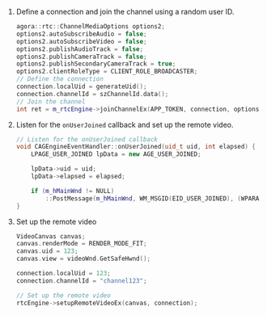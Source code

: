 <PlatformWrapper platform="windows">

1. Define a connection and join the channel using a random user ID.

    ```cpp
    agora::rtc::ChannelMediaOptions options2;
    options2.autoSubscribeAudio = false;
    options2.autoSubscribeVideo = false;
    options2.publishAudioTrack = false;
    options2.publishCameraTrack = false;
    options2.publishSecondaryCameraTrack = true;
    options2.clientRoleType = CLIENT_ROLE_BROADCASTER;
    // Define the connection
    connection.localUid = generateUid();
    connection.channelId = szChannelId.data();
    // Join the channel
    int ret = m_rtcEngine->joinChannelEx(APP_TOKEN, connection, options2, &m_camera2EventHandler);
    ```

2. Listen for the `onUserJoined` callback and set up the remote video.  

    ```cpp
    // Listen for the onUserJoined callback
    void CAGEngineEventHandler::onUserJoined(uid_t uid, int elapsed) {
        LPAGE_USER_JOINED lpData = new AGE_USER_JOINED;

        lpData->uid = uid;
        lpData->elapsed = elapsed;

        if (m_hMainWnd != NULL)
            ::PostMessage(m_hMainWnd, WM_MSGID(EID_USER_JOINED), (WPARAM)lpData, 0);
    }
    ```

3.  Set up the remote video

    ```cpp
    VideoCanvas canvas;
    canvas.renderMode = RENDER_MODE_FIT;
    canvas.uid = 123;
    canvas.view = videoWnd.GetSafeHwnd();

    connection.localUid = 123;
    connection.channelId = "channel123";

    // Set up the remote video
    rtcEngine->setupRemoteVideoEx(canvas, connection);
    ```
</PlatformWrapper>